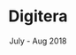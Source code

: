 ---
title: Digitera
post: Full-Stack Developer Intern
link: https://www.nokia.com/about-us/careers/student-and-graduate-opportunities/future-tech-summer-internship/
year: 2019
date: July - Aug 2018
caption: My first developer experience as an intern and then Freelance. Full-Stack and DevOps.
---